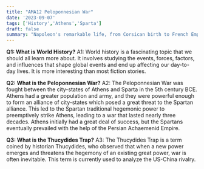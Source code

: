 ---
title: "AMA12 Peloponnesian War"
date: '2023-09-07'
tags: ['History','Athens','Sparta']
draft: false
summary: "Napoleon's remarkable life, from Corsican birth to French Emperor, marked by military genius and ambition."
---
**Q1: What is World History?**
A1: World history is a fascinating topic that we should all learn more about. It involves studying the events, forces, factors, and influences that shape global events and end up affecting our day-to-day lives. It is more interesting than most fiction stories. 

**Q2: What is the Peloponnesian War?**
A2: The Peloponnesian War was fought between the city-states of Athens and Sparta in the 5th century BCE. Athens had a greater population and army, and they were powerful enough to form an alliance of city-states which posed a great threat to the Spartan alliance. This led to the Spartan traditional hegemonic power to preemptively strike Athens, leading to a war that lasted nearly three decades. Athens initially had a great deal of success, but the Spartans eventually prevailed with the help of the Persian Achaemenid Empire.

**Q3: What is the Thucydides Trap?**
A3: The Thucydides Trap is a term coined by historian Thucydides, who observed that when a new power emerges and threatens the hegemony of an existing great power, war is often inevitable. This term is currently used to analyze the US-China rivalry. 